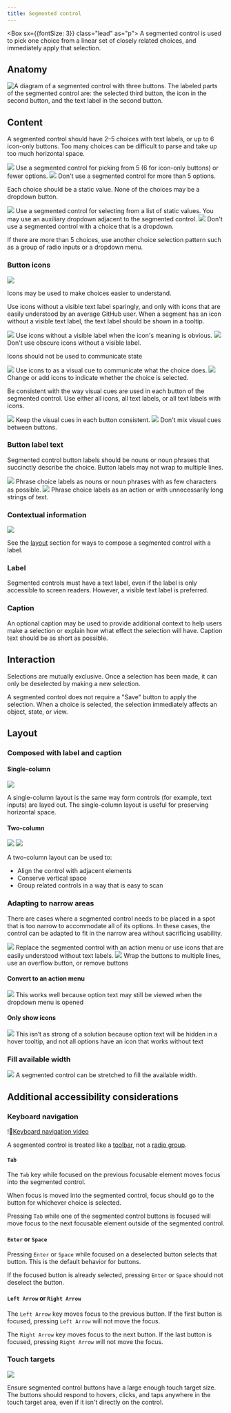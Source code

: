 ```yaml
---
title: Segmented control
---
```



<Box sx={{fontSize: 3}} class="lead" as="p">
  A segmented control is used to pick one choice from a linear set of closely related choices, and immediately apply
  that selection.
</Box>

## Anatomy

![A diagram of a segmented control with three buttons. The labeled parts of the segmented control are: the selected third button, the icon in the second button, and the text label in the second button.](https://user-images.githubusercontent.com/2313998/180623801-08eb59b2-7609-4017-a391-4f6b5c4c68ac.png)

## Content

A segmented control should have 2–5 choices with text labels, or up to 6 icon-only buttons. Too many choices can be difficult to parse and take up too much horizontal space.

<DoDontContainer>
  <Do>
    <img
      src="https://user-images.githubusercontent.com/2313998/180623808-99d9376f-73bd-4c1c-a9e1-495c84818276.png"
      role="presentation"
    />
    <Caption>Use a segmented control for picking from 5 (6 for icon-only buttons) or fewer options.</Caption>
  </Do>
  <Dont>
    <img
      src="https://user-images.githubusercontent.com/2313998/180623811-e503fc57-4220-46c3-b40e-23c38c9a74c5.png"
      role="presentation"
    />
    <Caption>Don't use a segmented control for more than 5 options.</Caption>
  </Dont>
</DoDontContainer>

Each choice should be a static value. None of the choices may be a dropdown button.

<DoDontContainer>
  <Do>
    <img
      src="https://user-images.githubusercontent.com/2313998/180623815-d72a2c84-8353-4b84-965a-abe6ce1da724.png"
      role="presentation"
    />
    <Caption>
      Use a segmented control for selecting from a list of static values. You may use an auxiliary dropdown adjacent to
      the segmented control.
    </Caption>
  </Do>
  <Dont>
    <img
      src="https://user-images.githubusercontent.com/2313998/180624829-d10c1324-378c-435c-a39b-c41b1ffb8081.png"
      role="presentation"
    />
    <Caption>Don't use a segmented control with a choice that is a dropdown.</Caption>
  </Dont>
</DoDontContainer>

If there are more than 5 choices, use another choice selection pattern such as a group of radio inputs or a dropdown menu.

### Button icons

<img
  src="https://user-images.githubusercontent.com/2313998/180623824-41ac7a02-0895-40f7-a973-0aa055a9503c.png"
  role="presentation"
/>

Icons may be used to make choices easier to understand.

Use icons without a visible text label sparingly, and only with icons that are easily understood by an average GitHub user. When a segment has an icon without a visible text label, the text label should be shown in a tooltip.

<DoDontContainer>
  <Do>
    <img
      src="https://user-images.githubusercontent.com/2313998/180624830-b91217ae-7c79-4698-a71a-a482576e5df9.png"
      role="presentation"
    />
    <Caption>Use icons without a visible label when the icon's meaning is obvious.</Caption>
  </Do>
  <Dont>
    <img
      src="https://user-images.githubusercontent.com/2313998/180624831-82387f4d-29ec-4d14-b3d4-edbdc58f6257.png"
      role="presentation"
    />
    <Caption>Don't use obscure icons without a visible label.</Caption>
  </Dont>
</DoDontContainer>

Icons should not be used to communicate state

<DoDontContainer>
  <Do>
    <img
      src="https://user-images.githubusercontent.com/2313998/180624836-920ff9c3-ba88-4137-8d9d-6f4d06271e08.png"
      role="presentation"
    />
    <Caption>Use icons to as a visual cue to communicate what the choice does.</Caption>
  </Do>
  <Dont>
    <img
      src="https://user-images.githubusercontent.com/2313998/180624838-1915681f-1c50-4d0e-94e9-98f3537cf285.png"
      role="presentation"
    />
    <Caption>Change or add icons to indicate whether the choice is selected.</Caption>
  </Dont>
</DoDontContainer>

Be consistent with the way visual cues are used in each button of the segmented control. Use either all icons, all text labels, or all text labels with icons.

<DoDontContainer>
  <Do>
    <img
      src="https://user-images.githubusercontent.com/2313998/180624832-b9ce99d7-e4e3-46fb-8b24-76133fc6dd90.png"
      role="presentation"
    />
    <Caption>Keep the visual cues in each button consistent.</Caption>
  </Do>
  <Dont>
    <img
      src="https://user-images.githubusercontent.com/2313998/180624835-fc3c7c3b-9f55-4001-9e16-9c7e2071bf8d.png"
      role="presentation"
    />
    <Caption>Don't mix visual cues between buttons.</Caption>
  </Dont>
</DoDontContainer>

### Button label text

Segmented control button labels should be nouns or noun phrases that succinctly describe the choice. Button labels may not wrap to multiple lines.

<DoDontContainer>
  <Do>
    <img
      src="https://user-images.githubusercontent.com/2313998/180624839-3ea19093-ca19-4081-b20d-70fae6c17271.png"
      role="presentation"
    />
    <Caption>Phrase choice labels as nouns or noun phrases with as few characters as possible.</Caption>
  </Do>
  <Dont>
    <img
      src="https://user-images.githubusercontent.com/2313998/180624840-b689b044-92d6-452b-b36f-524df912f59f.png"
      role="presentation"
    />
    <Caption>Phrase choice labels as an action or with unnecessarily long strings of text.</Caption>
  </Dont>
</DoDontContainer>

### Contextual information

<img
  role="presentation"
  src="https://user-images.githubusercontent.com/2313998/180623806-23b98c83-e870-4eed-b1f1-635e919a3d2d.png"
/>

See the [layout](#layout) section for ways to compose a segmented control with a label.

### Label

Segmented controls must have a text label, even if the label is only accessible to screen readers. However, a visible text label is preferred.

### Caption

An optional caption may be used to provide additional context to help users make a selection or explain how what effect the selection will have. Caption text should be as short as possible.

## Interaction

Selections are mutually exclusive. Once a selection has been made, it can only be deselected by making a new selection.

A segmented control does not require a "Save" button to apply the selection. When a choice is selected, the selection immediately affects an object, state, or view.

## Layout

### Composed with label and caption

#### Single-column

<img
  src="https://user-images.githubusercontent.com/2313998/180624841-cc4e4bf9-098c-425c-ba84-7df8413c2055.png"
  role="presentation"
/>

A single-column layout is the same way form controls (for example, text inputs) are layed out. The single-column layout is useful for preserving horizontal space.

#### Two-column

<img
  src="https://user-images.githubusercontent.com/2313998/180624842-f3abb168-1d3d-4cdb-a167-2c78059653d5.png"
  role="presentation"
/>
<img
  src="https://user-images.githubusercontent.com/2313998/180624843-75a82099-b95f-41f6-b9a9-35adc3e1537e.png"
  role="presentation"
/>

A two-column layout can be used to:

- Align the control with adjacent elements
- Conserve vertical space
- Group related controls in a way that is easy to scan

### Adapting to narrow areas

There are cases where a segmented control needs to be placed in a spot that is too narrow to accommodate all of its options. In these cases, the control can be adapted to fit in the narrow area without sacrificing usability.

<DoDontContainer>
  <Do>
    <img
      src="https://user-images.githubusercontent.com/2313998/180624845-49eb0b79-21ee-43d0-b4c8-8e8528359427.png"
      role="presentation"
    />
    <Caption>
      Replace the segmented control with an action menu or use icons that are easily understood without text labels.
    </Caption>
  </Do>
  <Dont>
    <img
      src="https://user-images.githubusercontent.com/2313998/180624844-c81c94b4-a004-4c89-8aea-2470c429dd75.png"
      role="presentation"
    />
    <Caption>Wrap the buttons to multiple lines, use an overflow button, or remove buttons</Caption>
  </Dont>
</DoDontContainer>

#### Convert to an action menu

<img
  src="https://user-images.githubusercontent.com/2313998/180624846-a906563a-0878-44ce-89d1-46905b190d20.png"
  role="presentation"
/>
This works well because option text may still be viewed when the dropdown menu is opened

#### Only show icons

<img
  src="https://user-images.githubusercontent.com/2313998/180624848-763f8f2f-c5d4-43a6-bb89-87647bcf6510.png"
  role="presentation"
/>
This isn’t as strong of a solution because option text will be hidden in a hover tooltip, and not all options have an icon
that works without text

### Fill available width

<img
  src="https://user-images.githubusercontent.com/2313998/180624849-a8d785f2-0a0c-42dd-915c-65e26a09eb64.png"
  role="presentation"
/>
A segmented control can be stretched to fill the available width.

## Additional accessibility considerations

### Keyboard navigation

!🎥[Keyboard navigation video]()

A segmented control is treated like a [toolbar](https://developer.mozilla.org/en-US/docs/Web/Accessibility/ARIA/Roles/toolbar_role), not a [radio group](https://developer.mozilla.org/en-US/docs/web/accessibility/aria/roles/radiogroup_role).

#### `Tab`

The `Tab` key while focused on the previous focusable element moves focus into the segmented control.

When focus is moved into the segmented control, focus should go to the button for whichever choice is selected.

Pressing `Tab` while one of the segmented control buttons is focused will move focus to the next focusable element outside of the segmented control.

#### `Enter` or `Space`

Pressing `Enter` or `Space` while focused on a deselected button selects that button. This is the default behavior for buttons.

If the focused button is already selected, pressing `Enter` or `Space` should not deselect the button.

#### `Left Arrow` or `Right Arrow`

The `Left Arrow` key moves focus to the previous button. If the first button is focused, pressing `Left Arrow` will not move the focus.

The `Right Arrow` key moves focus to the next button. If the last button is focused, pressing `Right Arrow` will not move the focus.

### Touch targets

<img
  src="https://user-images.githubusercontent.com/2313998/180624850-cd500a01-518a-4f93-81b9-fb38410a4371.png"
  role="presentation"
/>

Ensure segmented control buttons have a large enough touch target size. The buttons should respond to hovers, clicks, and taps anywhere in the touch target area, even if it isn't directly on the control.

